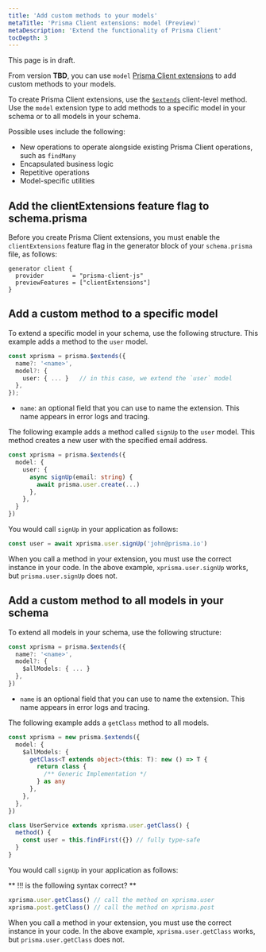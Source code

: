 ```yaml
---
title: 'Add custom methods to your models'
metaTitle: 'Prisma Client extensions: model (Preview)'
metaDescription: 'Extend the functionality of Prisma Client'
tocDepth: 3
---
```


<TopBlock>

<Admonition type="warning">

This page is in draft.

</Admonition>

From version **TBD**, you can use `model` [Prisma Client extensions](/concepts/components/prisma-client/client-extensions) to add custom methods to your models.

To create Prisma Client extensions, use the [`$extends`](/concepts/components/prisma-client/client-extensions#about-prisma-client-extensions) client-level method. Use the `model` extension type to add methods to a specific model in your schema or to all models in your schema.

Possible uses include the following:

- New operations to operate alongside existing Prisma Client operations, such as `findMany`
- Encapsulated business logic
- Repetitive operations
- Model-specific utilities

</TopBlock>

## Add the <inlinecode>clientExtensions</inlinecode> feature flag to <inlinecode>schema.prisma</inlinecode>

Before you create Prisma Client extensions, you must enable the `clientExtensions` feature flag in the generator block of your `schema.prisma` file, as follows:

```prisma
generator client {
  provider        = "prisma-client-js"
  previewFeatures = ["clientExtensions"]
}
```

## Add a custom method to a specific model

To extend a specific model in your schema, use the following structure. This example adds a method to the `user` model.

```ts
const xprisma = prisma.$extends({
  name?: '<name>',
  model?: {
    user: { ... }   // in this case, we extend the `user` model
  },
});
```

- `name`: an optional field that you can use to name the extension. This name appears in error logs and tracing.

The following example adds a method called `signUp` to the `user` model. This method creates a new user with the specified email address.

```ts
const xprisma = prisma.$extends({
  model: {
    user: {
      async signUp(email: string) {
        await prisma.user.create(...)
      },
    },
  }
})
```

You would call `signUp` in your application as follows:

```ts
const user = await xprisma.user.signUp('john@prisma.io')
```

<Admonition type = "info">

When you call a method in your extension, you must use the correct instance in your code. In the above example, `xprisma.user.signUp` works, but `prisma.user.signUp` does not.

</Admonition>

## Add a custom method to all models in your schema

To extend all models in your schema, use the following structure:

```ts
const xprisma = prisma.$extends({
  name?: '<name>',
  model?: {
    $allModels: { ... }
  },
})
```

- `name` is an optional field that you can use to name the extension. This name appears in error logs and tracing.

The following example adds a `getClass` method to all models.

```ts
const xprisma = new prisma.$extends({
  model: {
    $allModels: {
      getClass<T extends object>(this: T): new () => T {
        return class {
          /** Generic Implementation */
        } as any
      },
    },
  },
})

class UserService extends xprisma.user.getClass() {
  method() {
    const user = this.findFirst({}) // fully type-safe
  }
}
```

You would call `signUp` in your application as follows:

** !!! is the following syntax correct? **

```ts
xprisma.user.getClass() // call the method on xprisma.user
xprisma.post.getClass() // call the method on xprisma.post
```

<Admonition type = "info">

When you call a method in your extension, you must use the correct instance in your code. In the above example, `xprisma.user.getClass` works, but `prisma.user.getClass` does not.

</Admonition>
